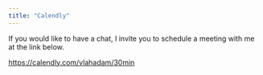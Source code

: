 ```yaml
---
title: "Calendly"
---
```



If you would like to have a chat, I invite you to schedule a meeting with me at the link below. 

<https://calendly.com/vlahadam/30min>

